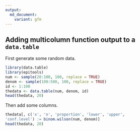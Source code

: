```yaml
---
output:
  md_document:
    variant: gfm
---
```


## Adding multicolumn function output to a `data.table`

First generate some random data.

```r
library(data.table)
library(epitools)
num <- sample(20:100, 100, replace = TRUE)
denom <- sample(100:500, 100, replace = TRUE)
id <- 1:100
thedata <- data.table(num, denom, id)
head(thedata, 20)
```

Then add some columns.

```r
thedata[, c('x', 'n', 'proportion', 'lower', 'upper',
'conf.level') := binom.wilson(num, denom)]
head(thedata, 20)
```

